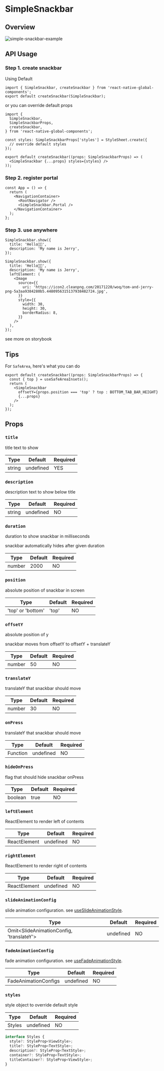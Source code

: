 
# SimpleSnackbar

## Overview

<div className="sample-gif">
  <img src={image} className="sample-gif-img" alt="simple-snackbar-example" />
</div>

## API Usage

### Step 1. create snackbar

Using Default

```tsx title="SimpleSnackbar.tsx"
import { SimpleSnackbar, createSnackbar } from 'react-native-global-components';
export default createSnackbar(SimpleSnackbar);
```

or you can override default props

```tsx title="SimpleSnackbar.tsx"
import {
  SimpleSnackbar,
  SimpleSnackbarProps,
  createSnackbar,
} from 'react-native-global-components';

const styles: SimpleSnackbarProps['styles'] = StyleSheet.create({
  // override default styles
});

export default createSnackbar((props: SimpleSnackbarProps) => (
  <SimpleSnackbar {...props} styles={styles} />
));
```

### Step 2. register portal

```tsx title="App.tsx"
const App = () => {
  return (
    <NavigationContainer>
      <RootNavigator />
      <SimpleSnackbar.Portal />
    </NavigationContainer>
  );
};
```

### Step 3. use anywhere

```tsx
SimpleSnackbar.show({
  title: 'Hello👋🏻',
  description: 'My name is Jerry',
});
```

```tsx
SimpleSnackbar.show({
  title: 'Hello👋🏻',
  description: 'My name is Jerry',
  leftElement: (
    <Image
      source={{
        uri: 'https://icon2.cleanpng.com/20171220/woq/tom-and-jerry-png-5a3aa9384280b5.4480956315137938482724.jpg',
      }}
      style={{
        width: 30,
        height: 30,
        borderRadius: 8,
      }}
    />
  ),
});
```

see more on storybook

## Tips

For `SafeArea`, here's what you can do

```tsx title="SimpleSnackbar.tsx"
export default createSnackbar((props: SimpleSnackbarProps) => {
  const { top } = useSafeAreaInsets();
  return (
    <SimpleSnackbar
      offsetY={props.position === 'top' ? top : BOTTOM_TAB_BAR_HEIGHT}
      {...props}
    />
  );
});
```

## Props

### `title`

title text to show

| Type   | Default   | Required |
| ------ | --------- | -------- |
| string | undefined | YES      |

### `description`

description text to show below title

| Type   | Default   | Required |
| ------ | --------- | -------- |
| string | undefined | NO       |

### `duration`

duration to show snackbar in milliseconds

snackbar automatically hides after given duration

| Type   | Default | Required |
| ------ | ------- | -------- |
| number | 2000    | NO       |

### `position`

absolute position of snackbar in screen

| Type              | Default | Required |
| ----------------- | ------- | -------- |
| 'top' or 'bottom' | 'top'   | NO       |

### `offsetY`

absolute position of y

snackbar moves from offsetY to offsetY + translateY

| Type   | Default | Required |
| ------ | ------- | -------- |
| number | 50      | NO       |

### `translateY`

translateY that snackbar should move

| Type   | Default | Required |
| ------ | ------- | -------- |
| number | 30      | NO       |

### `onPress`

translateY that snackbar should move

| Type     | Default   | Required |
| -------- | --------- | -------- |
| Function | undefined | NO       |

### `hideOnPress`

flag that should hide snackbar onPress

| Type    | Default | Required |
| ------- | ------- | -------- |
| boolean | true    | NO       |

### `leftElement`

ReactElement to render left of contents

| Type         | Default   | Required |
| ------------ | --------- | -------- |
| ReactElement | undefined | NO       |

### `rightElement`

ReactElement to render right of contents

| Type         | Default   | Required |
| ------------ | --------- | -------- |
| ReactElement | undefined | NO       |

### `slideAnimationConfig`

slide animation configuration. see [useSlideAnimationStyle](/docs/hooks/useSlideAnimationStyle).

| Type                                     | Default   | Required |
| ---------------------------------------- | --------- | -------- |
| Omit<SlideAnimationConfig, 'translateY'> | undefined | NO       |

### `fadeAnimationConfig`

fade animation configuration. see [useFadeAnimationStyle](/docs/hooks/useFadeAnimationStyle).

| Type                 | Default   | Required |
| -------------------- | --------- | -------- |
| FadeAnimationConfigs | undefined | NO       |

### `styles`

style object to override default style

| Type   | Default   | Required |
| ------ | --------- | -------- |
| Styles | undefined | NO       |

```ts
interface Styles {
  style?: StyleProp<ViewStyle>;
  title?: StyleProp<TextStyle>;
  description?: StyleProp<TextStyle>;
  container?: StyleProp<TextStyle>;
  titleContainer?: StyleProp<ViewStyle>;
}
```
